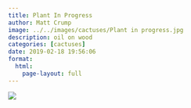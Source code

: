 ```yaml
---
title: Plant In Progress
author: Matt Crump
image: ../../images/cactuses/Plant in progress.jpg
description: oil on wood
categories: [cactuses]
date: 2019-02-18 19:56:06
format:
  html:
    page-layout: full
---
```


![](../../images/cactuses/Plant in progress.jpg)

